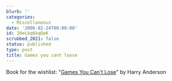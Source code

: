```yaml
---
blurb: ''
categories:
  - Miscellaneous
date: '2006-02-24T00:00:00'
id: 20eLbq6kqQeK
scrubbed_2021: false
status: published
type: post
title: Games you cant loose
---
```


Book for the wishlist:
"[Games You Can't Lose](http://www.amazon.com/gp/product/1580800866/102-1506557-9535369?v=glance&n=283155)"
by Harry Anderson
